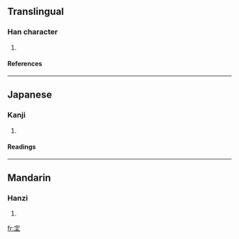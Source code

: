 ==Translingual==
===Han character===
{{Han char|rn=40|rad=宀|as=05|sn=8|four=|canj=十卜土 (JYG)}}
# {{defn|Han|sort=宀05}}
====References====
{{Han ref|kx=0283.100|dkj=07102|dj=0556.200|hdz=20923.010|uh=5B94|ud=23444}}
----
==Japanese==
===Kanji===
{{ja-kanji|grade=|rs=宀05}}
# {{defn|Japanese}} 
====Readings====
{{ja-readings|on=[[しゅ]] (shu)|kun=}}
----
==Mandarin==
===Hanzi===
{{cmn-hanzi|pin=[[yuān]] (yuan1), [[zhǔ]] (zhu3)|wg=yüan<sup>1</sup>, chu<sup>3</sup>}}
# {{defn|Mandarin}}

[[fr:宔]]